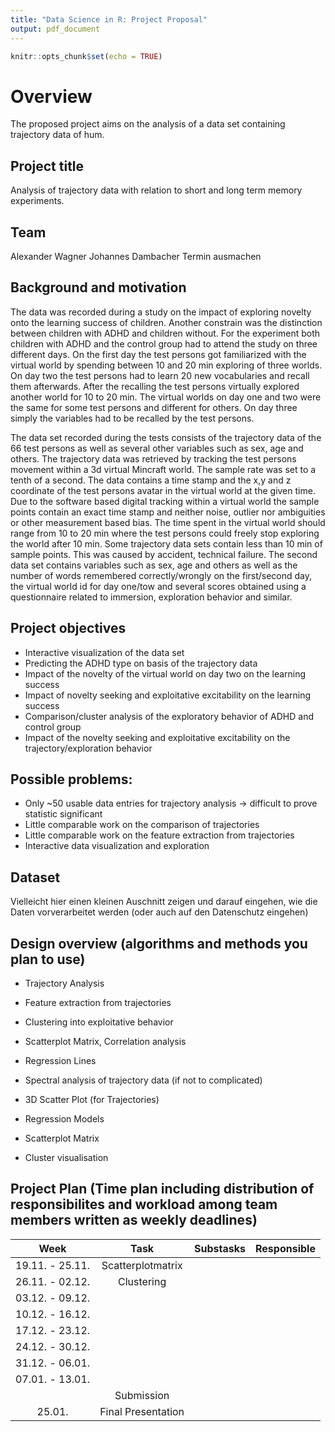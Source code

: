 ```yaml
---
title: "Data Science in R: Project Proposal"
output: pdf_document
---
```


```r
knitr::opts_chunk$set(echo = TRUE)
```

# Overview

The proposed project aims on the analysis of a data set containing trajectory data of hum.





## Project title
Analysis of trajectory data with relation to short and long term memory experiments.


## Team
Alexander Wagner
Johannes Dambacher
Termin ausmachen

## Background and motivation

The data was recorded during a study on the impact of exploring novelty onto the learning success of children. Another constrain was the distinction between children with ADHD and children without.
For the experiment both children with ADHD and the control group had to attend the study on three different days.
On the first day the test persons got familiarized with the virtual world by spending between 10 and 20 min exploring of three worlds.
On day two the test persons had to learn 20 new vocabularies and recall them afterwards. After the recalling the test persons virtually explored another world for 10 to 20 min. The virtual worlds on day one and two were the same for some test persons and different for others.
On day three simply the variables had to be recalled by the test persons.

The data set recorded during the tests consists of the trajectory data of the 66 test persons as well as several other variables such as sex, age and others.
The trajectory data was retrieved by tracking the test persons movement within a 3d virtual Mincraft world. The sample rate was set to a tenth of a second. The data contains a time stamp and the x,y and z coordinate of the test persons avatar in the virtual world at the given time. Due to the software based digital tracking within a virtual world the sample points contain an exact time stamp and neither noise, outlier nor ambiguities or other measurement based bias.
The time spent in the virtual world should range from 10 to 20 min where the test persons could freely stop exploring the world after 10 min. Some trajectory data sets contain less than 10 min of sample points. This was caused by accident, technical failure.
The second data set contains variables such as sex, age and others as well as the number of words remembered correctly/wrongly on the first/second day, the virtual world id for day one/tow and several scores obtained using a questionnaire related to immersion, exploration behavior and similar.

## Project objectives
* Interactive visualization of the data set
* Predicting the ADHD type on basis of the trajectory data
* Impact of the novelty of the virtual world on day two on the learning success
* Impact of novelty seeking and exploitative excitability on the learning success
* Comparison/cluster analysis of the exploratory behavior of ADHD and control group
* Impact of the novelty seeking and exploitative excitability on the trajectory/exploration behavior

## Possible problems:
* Only ~50 usable data entries for trajectory analysis -> difficult to prove statistic significant
* Little comparable work on the comparison of trajectories
* Little comparable work on the feature extraction from trajectories
* Interactive data visualization and exploration




## Dataset
Vielleicht hier einen kleinen Auschnitt zeigen und darauf eingehen, wie die Daten vorverarbeitet werden (oder auch auf den Datenschutz eingehen)




## Design overview (algorithms and methods you plan to use)
* Trajectory Analysis
* Feature extraction from trajectories
* Clustering into exploitative behavior 
* Scatterplot Matrix, Correlation analysis
* Regression Lines
* Spectral analysis of trajectory data (if not to complicated)

* 3D Scatter Plot (for Trajectories)
* Regression Models
* Scatterplot Matrix
* Cluster visualisation



## Project Plan (Time plan including distribution of responsibilites and workload among team members written as weekly deadlines)

|       Week      |        Task        | Substasks | Responsible |
|:---------------:|:------------------:|-----------|:-----------:|
| 19.11. - 25.11. |Scatterplotmatrix   |           |             |
| 26.11. - 02.12. |Clustering          |           |             |
| 03.12. - 09.12. |                    |           |             |
| 10.12. - 16.12. |                    |           |             |
| 17.12. - 23.12. |                    |           |             |
| 24.12. - 30.12. |                    |           |             |
| 31.12. - 06.01. |                    |           |             |
| 07.01. - 13.01. |                    |           |             |
|                 | Submission         |           |             |
| 25.01.          | Final Presentation |           |             |

